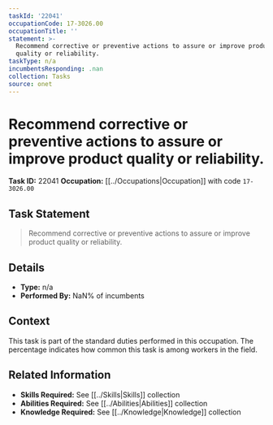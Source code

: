 ```yaml
---
taskId: '22041'
occupationCode: 17-3026.00
occupationTitle: ''
statement: >-
  Recommend corrective or preventive actions to assure or improve product
  quality or reliability.
taskType: n/a
incumbentsResponding: .nan
collection: Tasks
source: onet
---
```

# Recommend corrective or preventive actions to assure or improve product quality or reliability.

**Task ID:** 22041
**Occupation:** [[../Occupations|Occupation]] with code `17-3026.00`

## Task Statement

> Recommend corrective or preventive actions to assure or improve product quality or reliability.

## Details

- **Type:** n/a
- **Performed By:** NaN% of incumbents

## Context

This task is part of the standard duties performed in this occupation. The percentage indicates how common this task is among workers in the field.

## Related Information

- **Skills Required:** See [[../Skills|Skills]] collection
- **Abilities Required:** See [[../Abilities|Abilities]] collection
- **Knowledge Required:** See [[../Knowledge|Knowledge]] collection
